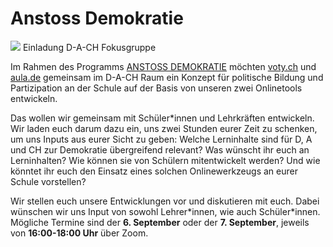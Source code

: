 
# Anstoss Demokratie

<Image src="/images/header_m3.svg" />
<Heading>Einladung D-A-CH Fokusgruppe</Heading>

Im Rahmen des Programms [ANSTOSS DEMOKRATIE](https://antossdemokratie.net) möchten [voty.ch](https://voty.ch/) und [aula.de](https://aula.de) gemeinsam im D-A-CH Raum ein Konzept für politische Bildung und Partizipation an der Schule auf der Basis von unseren zwei Onlinetools entwickeln.

Das wollen wir gemeinsam mit Schüler\*innen und Lehrkräften entwickeln. Wir laden euch darum dazu ein, uns zwei Stunden eurer Zeit zu schenken, um uns Inputs aus eurer Sicht zu geben: Welche Lerninhalte sind für D, A und CH zur Demokratie übergreifend relevant? Was wünscht ihr euch an Lerninhalten? Wie können sie von Schülern mitentwickelt werden? Und wie könntet ihr euch den Einsatz eines solchen Onlinewerkzeugs an eurer Schule vorstellen?

Wir stellen euch unsere Entwicklungen vor und diskutieren mit euch. Dabei wünschen wir uns Input von sowohl Lehrer\*innen, wie auch Schüler\*innen. Mögliche Termine sind der **6. September** oder der **7. September**, jeweils von **16:00-18:00 Uhr** über Zoom.

<FeedbackPlain title="Ja, ich wäre gern dabei:" />
